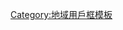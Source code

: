 {{Userbox
  |border-c = #000000
  |border-s = 1
  |id-c     = #FFFFFF
  |id-s     = 12
  |id-fc    = #000000
  |info-c   = #d2232c
  |info-s   = 9
  |info-fc  = #008d46
  |id       = [[File:Flag_of_Hungary.svg|60px|center]]
  |info     = 這個用戶居住于[[匈牙利]]。
}}<noinclude>
[[Category:地域用戶框模板]]

</noinclude>